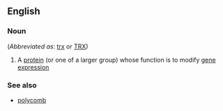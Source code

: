 ==English==

===Noun===
{{en-noun|-}}  (''Abbreviated as'': [[trx]] or [[TRX]])

# {{context|biochemistry|lang=en}} A [[protein]] (or one of a larger group) whose function is to modify [[gene]] [[expression]]

===See also===
*[[polycomb]]